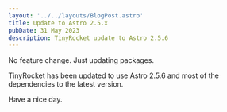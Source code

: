 ```yaml
---
layout: '../../layouts/BlogPost.astro'
title: Update to Astro 2.5.x
pubDate: 31 May 2023
description: TinyRocket update to Astro 2.5.6
---
```


No feature change. Just updating packages.

TinyRocket has been updated to use Astro 2.5.6 and most of the dependencies to the latest version.

Have a nice day.
